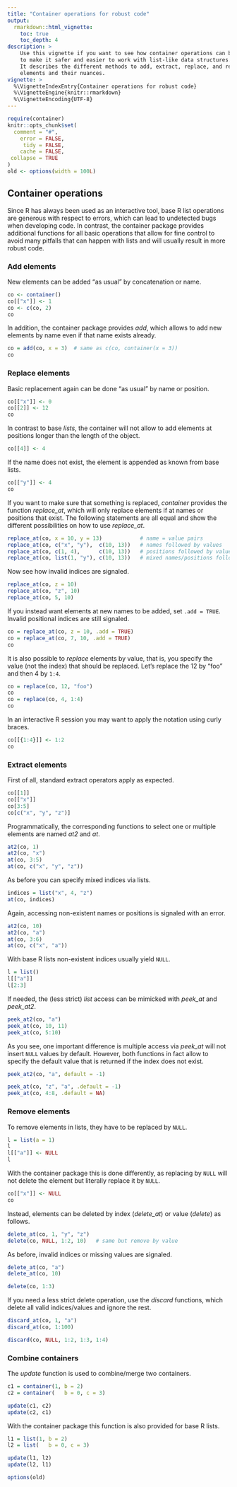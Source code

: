 ---
title: "Container operations for robust code"
output:
  rmarkdown::html_vignette:
    toc: true
    toc_depth: 4
description: >
    Use this vignette if you want to see how container operations can be used
    to make it safer and easier to work with list-like data structures.
    It describes the different methods to add, extract, replace, and remove
    elements and their nuances.
vignette: >
  %\VignetteIndexEntry{Container operations for robust code}
  %\VignetteEngine{knitr::rmarkdown}
  %\VignetteEncoding{UTF-8}
---

```{r knitr-setup, include = FALSE}
require(container)
knitr::opts_chunk$set(
  comment = "#",
    error = FALSE,
     tidy = FALSE,
    cache = FALSE,
 collapse = TRUE
)
old <- options(width = 100L)
```

## Container operations
Since R has always been used as an interactive tool, base R list operations
are generous with respect to errors, which can lead to undetected bugs when
developing code.
In contrast, the container package provides additional functions for all basic
operations that allow for fine control to avoid many pitfalls that can happen
with lists and will usually result in more robust code.

### Add elements
New elements can be added "as usual" by concatenation or name.
```{r}
co <- container()
co[["x"]] <- 1
co <- c(co, 2)
co
```
In addition, the container package provides *add*, which
allows to add new elements by name even if that name exists already.
```{r}
co = add(co, x = 3)  # same as c(co, container(x = 3))
co
```

### Replace elements
Basic replacement again can be done "as usual" by name or position.
```{r}
co[["x"]] <- 0
co[[2]] <- 12
co
```
In contrast to base *lists*, the container will not allow to add elements at
positions longer than the length of the object.
```{r, error = TRUE}
co[[4]] <- 4
```

If the name does not exist, the element is appended as known from base lists.
```{r}
co[["y"]] <- 4
co
```

If you want to make sure that something is replaced, *container* provides the
function *replace_at*, which will only replace elements if at names or
positions that exist. The following statements are all equal and show the
different possibilities on how to use *replace_at*.
```{r}
replace_at(co, x = 10, y = 13)            # name = value pairs
replace_at(co, c("x", "y"),  c(10, 13))   # names followed by values
replace_at(co, c(1, 4),      c(10, 13))   # positions followed by values
replace_at(co, list(1, "y"), c(10, 13))   # mixed names/positions followed by values
```

Now see how invalid indices are signaled.
```{r, error = TRUE}
replace_at(co, z = 10)
replace_at(co, "z", 10)
replace_at(co, 5, 10)
```

If you instead want elements at new names to be added, set `.add = TRUE`.
Invalid positional indices are still signaled.
```{r, error = TRUE}
co = replace_at(co, z = 10, .add = TRUE)
co = replace_at(co, 7, 10, .add = TRUE)
co
```

It is also possible to *replace* elements by value, that is, you specify the
value (not the index) that should be replaced. Let's replace the 12 by "foo" and
then 4 by `1:4`.
```{r}
co = replace(co, 12, "foo")
co
co = replace(co, 4, 1:4)
co
```

In an interactive R session you may want to apply the notation using curly
braces.
```{r}
co[[{1:4}]] <- 1:2
co
```

### Extract elements
First of all, standard extract operators apply as expected.
```{r}
co[[1]]
co[["x"]]
co[3:5]
co[c("x", "y", "z")]
```

Programmatically, the corresponding functions to select one or multiple
elements are named *at2* and *at*.
```{r}
at2(co, 1)
at2(co, "x")
at(co, 3:5)
at(co, c("x", "y", "z"))
```

As before you can specify mixed indices via lists.
```{r}
indices = list("x", 4, "z")
at(co, indices)
```

Again, accessing non-existent names or positions is signaled with an error.
```{r, error = TRUE}
at2(co, 10)
at2(co, "a")
at(co, 3:6)
at(co, c("x", "a"))
```

With base R lists non-existent indices usually yield `NULL`.
```{r}
l = list()
l[["a"]]
l[2:3]
```

If needed, the (less strict) *list* access can be mimicked with *peek_at* and
*peek_at2*.
```{r}
peek_at2(co, "a")
peek_at(co, 10, 11)
peek_at(co, 5:10)
```

As you see, one important difference is multiple access via *peek_at* will not
insert `NULL` values by default.
However, both functions in fact allow to specify the default value that is
returned if the index does not exist.
```{r}
peek_at2(co, "a", default = -1)

peek_at(co, "z", "a", .default = -1)
peek_at(co, 4:8, .default = NA)
```


### Remove elements
To remove elements in lists, they have to be replaced by `NULL`.
```{r}
l = list(a = 1)
l
l[["a"]] <- NULL
l
```

With the container package this is done differently, as replacing by `NULL`
will not delete the element but literally replace it by `NULL`.
```{r}
co[["x"]] <- NULL
co
```

Instead, elements can be deleted by index (*delete_at*) or value (*delete*)
as follows.
```{r}
delete_at(co, 1, "y", "z")
delete(co, NULL, 1:2, 10)   # same but remove by value
```

As before, invalid indices or missing values are signaled.
```{r, error = TRUE}
delete_at(co, "a")
delete_at(co, 10)

delete(co, 1:3)
```


If you need a less strict delete operation, use the *discard* functions, which
delete all valid indices/values and ignore the rest.
```{r}
discard_at(co, 1, "a")
discard_at(co, 1:100)

discard(co, NULL, 1:2, 1:3, 1:4)
```


### Combine containers
The *update* function is used to combine/merge two containers.
```{r}
c1 = container(1, b = 2)
c2 = container(   b = 0, c = 3)

update(c1, c2)
update(c2, c1)
```

With the container package this function is also provided for base R lists.
```{r}
l1 = list(1, b = 2)
l2 = list(   b = 0, c = 3)

update(l1, l2)
update(l2, l1)
```



```{r, include = FALSE}
options(old)
```








